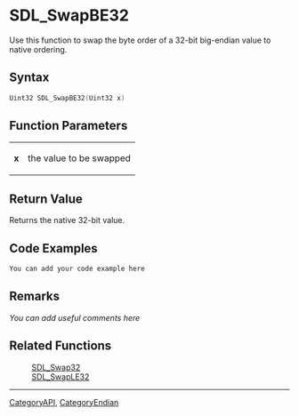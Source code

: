 
= SDL_SwapBE32 =
Use this function to swap the byte order of a 32-bit big-endian value to native ordering.


== Syntax ==
<syntaxhighlight lang='c++'>
Uint32 SDL_SwapBE32(Uint32 x)
</syntaxhighlight>

== Function Parameters ==
{|
|'''x'''
|the value to be swapped
|}

== Return Value ==
Returns the native 32-bit value.

== Code Examples ==
<syntaxhighlight lang='c++'>
You can add your code example here
</syntaxhighlight>

== Remarks ==
''You can add useful comments here''

== Related Functions ==
:[[SDL_Swap32]]
:[[SDL_SwapLE32]]

----
[[CategoryAPI]], [[CategoryEndian]]
